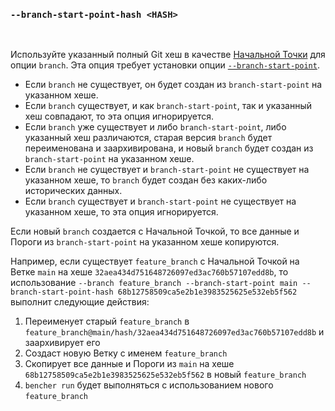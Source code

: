 ### `--branch-start-point-hash <HASH>`

<br />

Используйте указанный полный Git хеш в качестве [Начальной Точки][start point] для опции `branch`.
Эта опция требует установки опции [`--branch-start-point`][branch start point].

- Если `branch` не существует, он будет создан из `branch-start-point` на указанном хеше.
- Если `branch` существует, и как `branch-start-point`, так и указанный хеш совпадают,
  то эта опция игнорируется.
- Если `branch` уже существует и либо `branch-start-point`, либо указанный хеш различаются,
  старая версия `branch` будет переименована и заархивирована,
  и новый `branch` будет создан из `branch-start-point` на указанном хеше.
- Если `branch` не существует и `branch-start-point` не существует на указанном хеше,
  то `branch` будет создан без каких-либо исторических данных.
- Если `branch` существует и `branch-start-point` не существует на указанном хеше,
  то эта опция игнорируется.

Если новый `branch` создается с Начальной Точкой,
то все данные и Пороги из `branch-start-point` на указанном хеше копируются.

Например, если существует `feature_branch` с Начальной Точкой на Ветке `main`
на хеше `32aea434d751648726097ed3ac760b57107edd8b`,
то использование `--branch feature_branch --branch-start-point main --branch-start-point-hash 68b12758509ca5e2b1e3983525625e532eb5f562`
выполнит следующие действия:

1. Переименует старый `feature_branch` в `feature_branch@main/hash/32aea434d751648726097ed3ac760b57107edd8b` и заархивирует его
2. Создаст новую Ветку с именем `feature_branch`
3. Скопирует все данные и Пороги из `main` на хеше `68b12758509ca5e2b1e3983525625e532eb5f562` в новый `feature_branch`
4. `bencher run` будет выполняться с использованием нового `feature_branch`

[start point]: /ru/docs/explanation/benchmarking/#start-point

[branch start point]: #--branch-start-point-branch